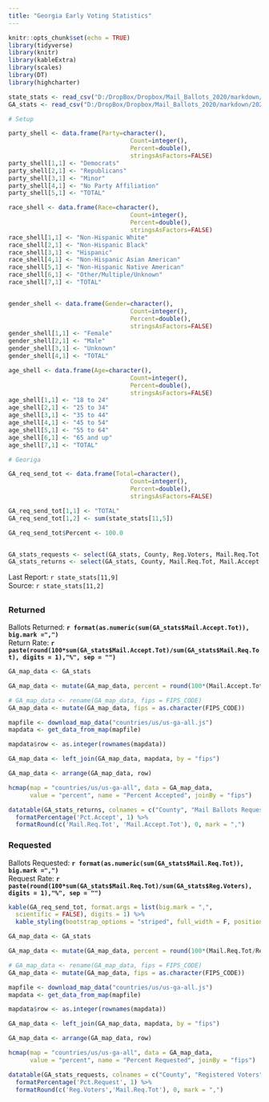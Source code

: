 ```yaml
---
title: "Georgia Early Voting Statistics"
---
```

```r
knitr::opts_chunk$set(echo = TRUE)
library(tidyverse)
library(knitr)
library(kableExtra)
library(scales)
library(DT)
library(highcharter)

state_stats <- read_csv("D:/DropBox/Dropbox/Mail_Ballots_2020/markdown/2020G_Early_Vote.csv")
GA_stats <- read_csv("D:/DropBox/Dropbox/Mail_Ballots_2020/markdown/2020G_Early_Vote_GA.csv")

# Setup

party_shell <- data.frame(Party=character(),
                                  Count=integer(),
                                  Percent=double(),
                                  stringsAsFactors=FALSE)
party_shell[1,1] <- "Democrats"
party_shell[2,1] <- "Republicans"
party_shell[3,1] <- "Minor"
party_shell[4,1] <- "No Party Affiliation"
party_shell[5,1] <- "TOTAL"

race_shell <- data.frame(Race=character(),
                                  Count=integer(),
                                  Percent=double(),
                                  stringsAsFactors=FALSE)
race_shell[1,1] <- "Non-Hispanic White"
race_shell[2,1] <- "Non-Hispanic Black"
race_shell[3,1] <- "Hispanic"
race_shell[4,1] <- "Non-Hispanic Asian American"
race_shell[5,1] <- "Non-Hispanic Native American"
race_shell[6,1] <- "Other/Multiple/Unknown"
race_shell[7,1] <- "TOTAL"


gender_shell <- data.frame(Gender=character(),
                                  Count=integer(),
                                  Percent=double(),
                                  stringsAsFactors=FALSE)
gender_shell[1,1] <- "Female"
gender_shell[2,1] <- "Male"
gender_shell[3,1] <- "Unknown"
gender_shell[4,1] <- "TOTAL"

age_shell <- data.frame(Age=character(),
                                  Count=integer(),
                                  Percent=double(),
                                  stringsAsFactors=FALSE)
age_shell[1,1] <- "18 to 24"
age_shell[2,1] <- "25 to 34"
age_shell[3,1] <- "35 to 44"
age_shell[4,1] <- "45 to 54"
age_shell[5,1] <- "55 to 64"
age_shell[6,1] <- "65 and up"
age_shell[7,1] <- "TOTAL"

# Georiga

GA_req_send_tot <- data.frame(Total=character(),
                                  Count=integer(),
                                  Percent=double(),
                                  stringsAsFactors=FALSE)

GA_req_send_tot[1,1] <- "TOTAL"
GA_req_send_tot[1,2] <- sum(state_stats[11,5]) 

GA_req_send_tot$Percent <- 100.0


GA_stats_requests <- select(GA_stats, County, Reg.Voters, Mail.Req.Tot, Pct.Request)
GA_stats_returns <- select(GA_stats, County, Mail.Req.Tot, Mail.Accept.Tot, Pct.Accept)
```
Last Report: `r state_stats[11,9]`  
Source:  `r state_stats[11,2]`

## {.tabset}

### Returned
Ballots Returned: **`r format(as.numeric(sum(GA_stats$Mail.Accept.Tot)), big.mark =",")`**  
Return Rate: **`r paste(round(100*sum(GA_stats$Mail.Accept.Tot)/sum(GA_stats$Mail.Req.Tot), digits = 1),"%", sep = "")`**

``` r
GA_map_data <- GA_stats

GA_map_data <- mutate(GA_map_data, percent = round(100*(Mail.Accept.Tot/Mail.Req.Tot), digits = 1))

# GA_map_data <- rename(GA_map_data, fips = FIPS_CODE)
GA_map_data <- mutate(GA_map_data, fips = as.character(FIPS_CODE))

mapfile <- download_map_data("countries/us/us-ga-all.js")
mapdata <- get_data_from_map(mapfile)

mapdata$row <- as.integer(rownames(mapdata))

GA_map_data <- left_join(GA_map_data, mapdata, by = "fips")

GA_map_data <- arrange(GA_map_data, row)

hcmap(map = "countries/us/us-ga-all", data = GA_map_data,
      value = "percent", name = "Percent Accepted", joinBy = "fips") 
```

``` r
datatable(GA_stats_returns, colnames = c("County", "Mail Ballots Requested", "Mail Ballots Returned", "Percent Returned"), rownames = F) %>%
  formatPercentage('Pct.Accept', 1) %>%
  formatRound(c('Mail.Req.Tot', 'Mail.Accept.Tot'), 0, mark = ",")
```

### Requested

Ballots Requested: **`r format(as.numeric(sum(GA_stats$Mail.Req.Tot)), big.mark =",")`**  
Request Rate: **`r paste(round(100*sum(GA_stats$Mail.Req.Tot)/sum(GA_stats$Reg.Voters), digits = 1),"%", sep = "")`**

``` r
kable(GA_req_send_tot, format.args = list(big.mark = ",", 
  scientific = FALSE), digits = 1) %>%
  kable_styling(bootstrap_options = "striped", full_width = F, position = "left")
```

``` r
GA_map_data <- GA_stats

GA_map_data <- mutate(GA_map_data, percent = round(100*(Mail.Req.Tot/Reg.Voters), digits = 1))

# GA_map_data <- rename(GA_map_data, fips = FIPS_CODE)
GA_map_data <- mutate(GA_map_data, fips = as.character(FIPS_CODE))

mapfile <- download_map_data("countries/us/us-ga-all.js")
mapdata <- get_data_from_map(mapfile)

mapdata$row <- as.integer(rownames(mapdata))

GA_map_data <- left_join(GA_map_data, mapdata, by = "fips")

GA_map_data <- arrange(GA_map_data, row)

hcmap(map = "countries/us/us-ga-all", data = GA_map_data,
      value = "percent", name = "Percent Requested", joinBy = "fips") 
```

``` r
datatable(GA_stats_requests, colnames = c("County", "Registered Voters", "Mail Ballots Requested", "Percent Requested"), rownames = F) %>%
  formatPercentage('Pct.Request', 1) %>%
  formatRound(c('Reg.Voters','Mail.Req.Tot'), 0, mark = ",")
```
